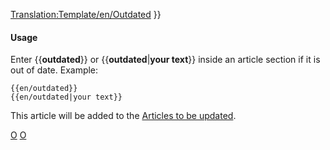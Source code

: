 [[Translation:Template/en/Outdated]]
<noinclude></noinclude>{{en/ambox| type  = content
| image = Outdated_content.png | alt = Outdated content
| text  = <strong>Out of Date</strong><br />
This article or section is outdated.  Some of its content may no longer be accurate due to changes in the latest release.  Please update this article. {{#IF: {{{1|}}} |<br>{{{1}}}|}}
}}<includeonly>{{{2|[[Category:en/Articles to be updated]]}}}</includeonly><noinclude>

====Usage====
Enter <nowiki>{{</nowiki>'''outdated'''<nowiki>}}</nowiki> or <nowiki>{{</nowiki>'''outdated'''|'''your text'''<nowiki>}}</nowiki> inside an article section if it is out of date. Example:
<pre>
{{en/outdated}} 
{{en/outdated|your text}}
</pre>
This article will be added to the [[:Category:en/Articles to be updated|Articles to be updated]].

[[Category:en/Templates|O]][[Category:en/Message boxes|O]]
</noinclude>